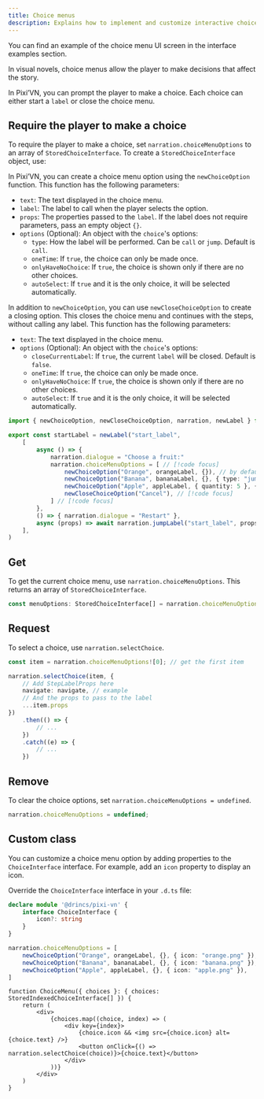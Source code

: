 ```yaml
---
title: Choice menus
description: Explains how to implement and customize interactive choice menus in Pixi'VN, allowing players to make decisions that affect the story.
---
```


<Callout title="UI screen" type="info">

You can find an example of the choice menu UI screen in the <DynamicLink href="/start/interface-examples#choice-menu">interface examples</DynamicLink> section.

</Callout>

In visual novels, choice menus allow the player to make decisions that affect the story.

In Pixi’VN, you can prompt the player to make a choice. Each choice can either start a `label` or close the choice menu.

## Require the player to make a choice

To require the player to make a choice, set `narration.choiceMenuOptions` to an array of `StoredChoiceInterface`. To create a `StoredChoiceInterface` object, use:

<Accordions>

<Accordion title="newChoiceOption" id="newchoiceoption">

In Pixi’VN, you can create a choice menu option using the `newChoiceOption` function.
This function has the following parameters:

* `text`: The text displayed in the choice menu.
* `label`: The <DynamicLink href="/start/labels#label">label</DynamicLink> to call when the player selects the option.
* `props`: The properties passed to the `label`. If the label does not require parameters, pass an empty object `{}`.
* `options` (Optional): An object with the `choice`'s options:
  * `type`: How the <DynamicLink href="/start/labels-flow#run-a-label">label will be performed</DynamicLink>. Can be `call` or `jump`. Default is `call`.
  * `oneTime`: If `true`, the choice can only be made once.
  * `onlyHaveNoChoice`: If `true`, the choice is shown only if there are no other choices.
  * `autoSelect`: If `true` and it is the only choice, it will be selected automatically.

</Accordion>

<Accordion title="newCloseChoiceOption" id="newCloseChoiceOption">

In addition to `newChoiceOption`, you can use `newCloseChoiceOption` to create a closing option. This closes the choice menu and continues with the <DynamicLink href="/start/labels">steps</DynamicLink>, without calling any <DynamicLink href="/start/labels#label">label</DynamicLink>.
This function has the following parameters:

* `text`: The text displayed in the choice menu.
* `options` (Optional): An object with the `choice`'s options:
  * `closeCurrentLabel`: If `true`, the current `label` will be closed. Default is `false`.
  * `oneTime`: If `true`, the choice can only be made once.
  * `onlyHaveNoChoice`: If `true`, the choice is shown only if there are no other choices.
  * `autoSelect`: If `true` and it is the only choice, it will be selected automatically.

</Accordion>

</Accordions>

```ts title="labels/startLabel.ts"
import { newChoiceOption, newCloseChoiceOption, narration, newLabel } from "@drincs/pixi-vn"

export const startLabel = newLabel("start_label",
    [
        async () => {
            narration.dialogue = "Choose a fruit:"
            narration.choiceMenuOptions = [ // [!code focus]
                newChoiceOption("Orange", orangeLabel, {}), // by default, the label will be called with "call" // [!code focus]
                newChoiceOption("Banana", bananaLabel, {}, { type: "jump" }), // [!code focus]
                newChoiceOption("Apple", appleLabel, { quantity: 5 }, { type: "call" }), // [!code focus]
                newCloseChoiceOption("Cancel"), // [!code focus]
            ] // [!code focus]
        },
        () => { narration.dialogue = "Restart" },
        async (props) => await narration.jumpLabel("start_label", props)
    ],
)
```

<ChoiceMenus />

## Get

To get the current choice menu, use `narration.choiceMenuOptions`. This returns an array of `StoredChoiceInterface`.

```typescript
const menuOptions: StoredChoiceInterface[] = narration.choiceMenuOptions;
```

## Request

To select a choice, use `narration.selectChoice`.

```typescript
const item = narration.choiceMenuOptions![0]; // get the first item

narration.selectChoice(item, {
    // Add StepLabelProps here
    navigate: navigate, // example
    // And the props to pass to the label
    ...item.props
})
    .then(() => {
        // ...
    })
    .catch((e) => {
        // ...
    })
```

## Remove

To clear the choice options, set `narration.choiceMenuOptions = undefined`.

```typescript
narration.choiceMenuOptions = undefined;
```

## Custom class

You can customize a choice menu option by adding properties to the `ChoiceInterface` interface. For example, add an `icon` property to display an icon.

Override the `ChoiceInterface` interface in your `.d.ts` file:

```ts tab="pixi-vn.d.ts"
declare module '@drincs/pixi-vn' {
    interface ChoiceInterface {
        icon?: string
    }
}
```

```ts tab="labels/startLabel.ts"
narration.choiceMenuOptions = [
    newChoiceOption("Orange", orangeLabel, {}, { icon: "orange.png" }),
    newChoiceOption("Banana", bananaLabel, {}, { icon: "banana.png" }),
    newChoiceOption("Apple", appleLabel, {}, { icon: "apple.png" }),
]
```

```tsx tab="screens/ChoiceMenu.tsx"
function ChoiceMenu({ choices }: { choices: StoredIndexedChoiceInterface[] }) {
    return (
        <div>
            {choices.map((choice, index) => (
                <div key={index}>
                    {choice.icon && <img src={choice.icon} alt={choice.text} />}
                    <button onClick={() => narration.selectChoice(choice)}>{choice.text}</button>
                </div>
            ))}
        </div>
    )
}
```
